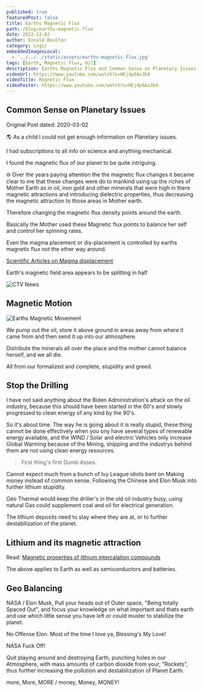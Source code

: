 ```yaml
---
published: true
featuredPost: false
title: Earths Magnetic Flux
path: /blog/earths-magnetic-flux
date: 2022-12-02
author: Donald Boulton
category: Logic
embeddedImagesLocal:
  - '../../../static/assets/earths-magnetic-flux.jpg'
tags: [Earth, Magnetic Flux, Oil]
description: Earths Magnetic Flux and Common Sense on Planetary Issues
videoUrl: https://www.youtube.com/watch?v=HEj4p8Ax3b4
videoTitle: Magnetic Flux
videoPoster: https://www.youtube.com/watch?v=HEj4p8Ax3b4
---
```



<GatsbyImage alt="green doggo" image={getImage(props.localImages[0])} />

## Common Sense on Planetary Issues

Original Post dated: 2020-03-02

🌎 As a child I could not get enough information on Planetary issues.

I had subscriptions to all info on science and anything mechanical.

I found the magnetic flux of our planet to be quite intriguing.

<Section>

🌐 Over the years paying attention the the magnetic flux changes it became clear to me that these changes were do to mankind using up the riches of Mother Earth as in oil, iron gold and other minerals that were high in there magnetic attractions and introducing dielectric properties, thus decreasing the magnetic attraction to those areas in Mother earth.

Therefore changing the magnetic flux density points around the earth. 

Basically the Mother used these Magnetic flux points to balance her self and control her spinning rates.

Even the magma placement or dis-placement is controlled by earths magnetic flux not the other way around.

[Scientific Articles on Magma displacement](https://www.popularmechanics.com/science/environment/a32496561/why-magnetic-north-pole-moving/)

</Section>

<Section>

<LeftText>Earth's magnetic field area appears to be splitting in half</LeftText>
<ColumnGridTwo>
<UserProfile buttonLink="https://www.youtube.com/watch?v=HEj4p8Ax3b4" title="861K subscribers" titleLink="https://www.youtube.com/@CTVNews" link="https://www.youtube.com/watch?v=HEj4p8Ax3b4" description="CTV News">

![CTV News](../../../static/img/ctv-news.jpg)

</UserProfile>
<VideoWrapper>
<YouTube youTubeId="HEj4p8Ax3b4" />
</VideoWrapper>
</ColumnGridTwo>

</Section>

## Magnetic Motion

<Section>

![Earths Magnetic Movement](../../../static/img/magnetic-motion.jpg)

</Section>

<Section>

We pump out the oil, store it above ground in areas away from where it came from and then send it up into our atmosphere.

Distribute the minerals all over the place and the mother cannot balance herself, and we all die.

All from our formalized and complete, stupidity and greed.

</Section>

<Section>

## Stop the Drilling

</Section>

<Section>

I have not said anything about the Biden Administration's attack on the oil industry, because this should have been started in the 60's and slowly progressed to clean energy of any kind by the 90's.

So it's about time. The way he is going about it is really stupid, these thing cannot be done effectively when you ony have several types of renewable energy available, and the WIND / Solar and electric Vehicles only increase Global Warming because of the Mining, shipping and the industrys behind them are not using clean energy resources. 

> First thing's first Dumb Asses.

Cannot expect much from a bunch of Ivy League idiots bent on Making money instead of common sense. Following the Chinese and Elon Musk into further lithium stupidity.

Geo Thermal would keep the driller's in the old oil industry busy, using natural Gas could supplement coal and oil for electrical generation.

The lithium deposits need to stay where they are at, or to further destabilization of the planet.

## Lithium and its magnetic attraction

Read: [Magnetic properties of lithium intercalation compounds](https://link.springer.com/article/10.1007/s11581-006-0007-5)

The above applies to Earth as well as semiconductors and batteries.

</Section>

<Section>

## Geo Balancing

</Section>

<Section>

NASA / Elon Musk, Pull your heads out of Outer space, "Being totally Spaced Out", and focus your knowledge on what important and thats earth and use which little sense you have left or could muster to stabilize the planet. 

No Offense Elon. Most of the time I love ya, Blessing's My Love!

NASA Fuck Off!

Quit playing around and destroying Earth, punching holes in our Atmosphere, with mass amounts of carbon dioxide from your, "Rockets", thus further increasing the pollution and destabilization of Planet Earth.

more, More, MORE / money, Money, MONEY!

</Section>

<WavyHr className="mt-1 mb-1 text-wine-300" />
